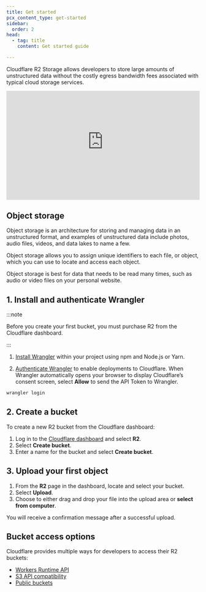 ```yaml
---
title: Get started
pcx_content_type: get-started
sidebar:
  order: 2
head:
  - tag: title
    content: Get started guide

---
```



Cloudflare R2 Storage allows developers to store large amounts of unstructured data without the costly egress bandwidth fees associated with typical cloud storage services.

<div style="position: relative; padding-top: 56.25%;"><iframe src="https://customer-6qw1mjlclhl2mqdy.cloudflarestream.com/c247ba8eb4b61355184867bec9e5c532/iframe?poster=https%3A%2F%2Fcustomer-6qw1mjlclhl2mqdy.cloudflarestream.com%2Fc247ba8eb4b61355184867bec9e5c532%2Fthumbnails%2Fthumbnail.jpg%3Ftime%3D%26height%3D600" style="border: none; position: absolute; top: 0; left: 0; height: 100%; width: 100%;" allow="accelerometer; gyroscope; autoplay; encrypted-media; picture-in-picture;" allowfullscreen="true"></iframe></div>

## Object storage

Object storage is an architecture for storing and managing data in an unstructured format, and examples of unstructured data include photos, audio files, videos, and data lakes to name a few.

Object storage allows you to assign unique identifiers to each file, or object, which you can use to locate and access each object.

Object storage is best for data that needs to be read many times, such as audio or video files on your personal website.

## 1. Install and authenticate Wrangler

:::note


Before you create your first bucket, you must purchase R2 from the Cloudflare dashboard.


:::

1. [Install Wrangler](/workers/wrangler/install-and-update/) within your project using npm and Node.js or Yarn.

<Render file="install_wrangler" product="workers" />

2. [Authenticate Wrangler](/workers/wrangler/commands/#login) to enable deployments to Cloudflare. When Wrangler automatically opens your browser to display Cloudflare’s consent screen, select **Allow** to send the API Token to Wrangler.

```txt
wrangler login
```

## 2. Create a bucket

To create a new R2 bucket from the Cloudflare dashboard:

1. Log in to the [Cloudflare dashboard](https://dash.cloudflare.com) and select **R2**.
2. Select **Create bucket**.
3. Enter a name for the bucket and select **Create bucket**.

## 3. Upload your first object

1. From the **R2** page in the dashboard, locate and select your bucket.
2. Select **Upload**.
3. Choose to either drag and drop your file into the upload area or **select from computer**.

You will receive a confirmation message after a successful upload.

## Bucket access options

Cloudflare provides multiple ways for developers to access their R2 buckets:

* [Workers Runtime API](/r2/api/workers/workers-api-usage/)
* [S3 API compatibility](/r2/api/s3/api/)
* [Public buckets](/r2/buckets/public-buckets/)
